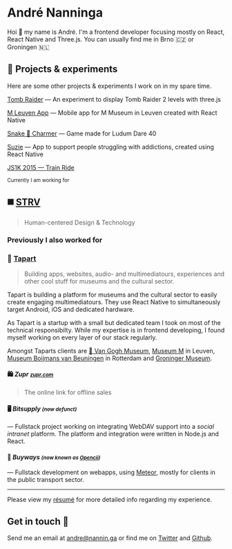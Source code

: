 # André Nanninga

Hoi 👋 my name is André. I'm a frontend developer focusing mostly on React, React Native and Three.js. You can usually find me in Brno 🇨🇿 or Groningen 🇳🇱

## 🔬 Projects & experiments

Here are some other projects & experiments I work on in my spare time.

[Tomb Raider](https://fakeyou.github.io/tomb-raider) — An experiment to display Tomb Raider 2 levels with three.js

[M Leuven App](https://www.mleuven.be/en/app) — Mobile app for M Museum in Leuven created with React Native

[Snake 🐍 Charmer](https://fakeyou.github.io/ludum-dare-40/) — Game made for Ludum Dare 40

[Suzie](https://www.rtrn.nl/portfolio/vnn/) — App to support people struggling with addictions, created using React Native

[JS1K 2015 — Train Ride](https://js1k.com/2015-hypetrain/demo/2325)

<small>Currently I am working for</small>

## ◼️ [STRV](https://www.strv.com)

> Human-centered Design & Technology

### Previously I also worked for

### 🎨 [Tapart](https://www.tapart.me)

> Building apps, websites, audio- and multimediatours, experiences and other cool stuff for museums and the cultural sector.

Tapart is building a platform for museums and the cultural sector to easily create engaging multimediatours. They use React Native to simultaneously target Android, iOS and dedicated hardware.

As Tapart is a startup with a small but dedicated team I took on most of the technical responsibilty. While my expertise is in frontend developing, I found myself working on every layer of our stack regularly.

Amongst Taparts clients are [🌻 Van Gogh Museum](https://www.vangoghmuseum.nl/), [Museum M](https://www.mleuven.be/) in Leuven, [Museum Boijmans van Beuningen](https://www.boijmans.nl/en) in Rotterdam and [Groninger Museum](http://www.groningermuseum.nl/).

#### 🛍 _Zupr <small>[zupr.com](https://zupr.com)</small>_

> The online link for offline sales

#### 🖥 _Bitsupply <small>(now defunct)</small>_

— Fullstack project working on integrating WebDAV support into a _social intranet_ platform. The platform and integration were written in Node.js and React.

#### 🏢 _Buyways <small>(now known as [Opencii](https://www.opencii.nl/))</small>_

— Fullstack development on webapps, using [Meteor](https://www.meteor.com/), mostly for clients in the public transport sector.

---

Please view my [résumé](/resume) for more detailed info regarding my experience.

## Get in touch 📨

Send me an email at [andre@nannin.ga](mailto:andre@nannin.ga) or find me on [Twitter](https://twitter.com/andrenanninga) and [Github](https://github.com/fakeyou).
